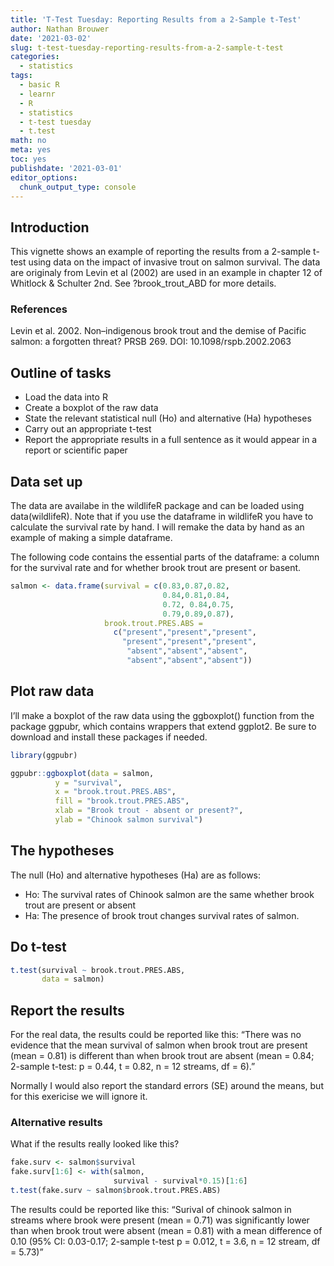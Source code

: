 ```yaml
---
title: 'T-Test Tuesday: Reporting Results from a 2-Sample t-Test'
author: Nathan Brouwer
date: '2021-03-02'
slug: t-test-tuesday-reporting-results-from-a-2-sample-t-test
categories:
  - statistics
tags:
  - basic R
  - learnr
  - R
  - statistics
  - t-test tuesday
  - t.test
math: no
meta: yes
toc: yes
publishdate: '2021-03-01'
editor_options: 
  chunk_output_type: console
---
```



<!--more-->

## Introduction

This vignette shows an example of reporting the results from a 2-sample t-test using data on the impact of invasive trout on salmon survival.  The data are originaly from Levin et al (2002) are used in an example in chapter 12 of Whitlock & Schulter 2nd.  See ?brook_trout_ABD for more details.

### References
Levin et al.  2002.  Non–indigenous brook trout and the demise of Pacific salmon: a forgotten threat?  PRSB 269.  DOI: 10.1098/rspb.2002.2063

## Outline of tasks

* Load the data into R
* Create a boxplot of the raw data
* State the relevant statistical null (Ho) and alternative (Ha) hypotheses
* Carry out an appropriate t-test
* Report the appropriate results in a full sentence as it would appear in a report or scientific paper


## Data set up

The data are availabe in the wildlifeR package and can be loaded using data(wildlifeR).  Note that if you use the dataframe in wildlifeR you have to calculate the survival rate by hand.  I will remake the data by hand as an example of making a simple dataframe.


The following code contains the essential parts of the dataframe: a column for the survival rate and for whether brook trout are present or basent.
```r
salmon <- data.frame(survival = c(0.83,0.87,0.82,
                                  0.84,0.81,0.84,
                                  0.72, 0.84,0.75,
                                  0.79,0.89,0.87),
                     brook.trout.PRES.ABS =
                       c("present","present","present",            
                         "present","present","present",
                          "absent","absent","absent",
                          "absent","absent","absent"))

```

## Plot raw data

I'll make a boxplot of the raw data using the ggboxplot() function from the package ggpubr, which contains wrappers that extend ggplot2.  Be sure to download and install these packages if needed.

```r
library(ggpubr)

ggpubr::ggboxplot(data = salmon,
          y = "survival",
          x = "brook.trout.PRES.ABS",
          fill = "brook.trout.PRES.ABS",
          xlab = "Brook trout - absent or present?",
          ylab = "Chinook salmon survival")


```


## The hypotheses

The null (Ho) and alternative hypotheses (Ha) are as follows:

* Ho: The survival rates of Chinook salmon are the same whether brook trout are present or absent
* Ha: The presence of brook trout changes survival rates of salmon.

## Do t-test

```r
t.test(survival ~ brook.trout.PRES.ABS, 
       data = salmon)
```


## Report the results

For the real data, the results could be reported like this:
"There was no evidence that the mean survival of salmon when brook trout are present (mean = 0.81) is different than when brook trout are absent (mean = 0.84; 2-sample t-test: p = 0.44, t = 0.82, n = 12 streams, df = 6)."

Normally I would also report the standard errors (SE) around the means, but for this exericise we will ignore it.


### Alternative results

What if the results really looked like this?
```r
fake.surv <- salmon$survival
fake.surv[1:6] <- with(salmon,
                       survival - survival*0.15)[1:6]
t.test(fake.surv ~ salmon$brook.trout.PRES.ABS)
```

The results could be reported like this:
"Surival of chinook salmon in streams where brook were present (mean = 0.71) was significantly lower than when brook trout were absent (mean = 0.81) with a mean difference of 0.10 (95% CI: 0.03-0.17; 2-sample t-test p = 0.012, t = 3.6, n = 12 stream, df = 5.73)"




